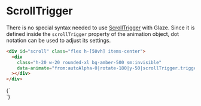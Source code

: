 
# ScrollTrigger

There is no special syntax needed to use
[ScrollTrigger](https://gsap.com/docs/v3/Plugins/ScrollTrigger/) with Glaze.
Since it is defined inside the `scrollTrigger` property of the animation object,
dot notation can be used to adjust its settings.

```html copy
<div id="scroll" class="flex h-[50vh] items-center">
  <div
    class="h-20 w-20 rounded-xl bg-amber-500 sm:invisible"
    data-animate="from:autoAlpha-0|rotate-180|y-50|scrollTrigger.trigger-[#start]|boxShadow-[0_0_100px_20px_orange]|scrollTrigger.scrub-true|scrollTrigger.start-[top_center]|scrollTrigger.end-[-=200]"
  ></div>
</div>
```

<Example>
  {`
<div id="scroll" class="flex h-[50vh] items-center">
  <div
    class="h-20 w-20 rounded-xl bg-amber-500 sm:invisible"
    data-animate="from:autoAlpha-0|rotate-180|y-50|scrollTrigger.trigger-[#start]|boxShadow-[0_0_100px_20px_orange]|scrollTrigger.scrub-true|scrollTrigger.start-[top_center]|scrollTrigger.end-[-=200]"
  ></div>
</div>
`}
</Example>

<div className="h-screen" />

